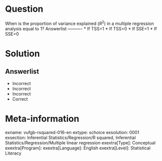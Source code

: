 Question
========

When is the proportion of variance explained ($R^{2}$) in a multiple regression analysis equal to 1? 
Answerlist
----------
* If TSS=1
* If TSS=0
* If SSE=1
* If SSE=0

Solution
========

Answerlist
----------
* Incorrect
* Incorrect
* Incorrect
* Correct

Meta-information
================
exname: vufgb-rsquared-016-en
extype: schoice
exsolution: 0001
exsection: Inferential Statistics/Regression/R squared, Inferential Statistics/Regression/Multiple linear regression
exextra[Type]: Conceptual
exextra[Program]: 
exextra[Language]: English
exextra[Level]: Statistical Literacy
